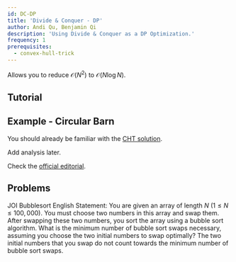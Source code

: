 ```yaml
---
id: DC-DP
title: 'Divide & Conquer - DP'
author: Andi Qu, Benjamin Qi
description: 'Using Divide & Conquer as a DP Optimization.'
frequency: 1
prerequisites:
  - convex-hull-trick
---
```


Allows you to reduce $\mathcal{O}(N^2)$ to $\mathcal{O}(N\log N)$.

## Tutorial

<Resources>
	<Resource
		source="cp-algo"
		title="Divide and Conquer DP"
		url="dynamic_programming/divide-and-conquer-dp.html"
	/>
	<Resource
		source="Jeffrey Xiao"
		title="Divide and Conquer Optimization"
		url="https://jeffreyxiao.me/blog/divide-and-conquer-optimization"
	/>
	<Resource source="GCP" title="15.4.2 - Divide & Conquer Optimization" />
</Resources>

## Example - Circular Barn

<FocusProblem problem="dnc_sample" />

You should already be familiar with the [CHT solution](/plat/convex-hull-trick#problems).

<IncompleteSection>

Add analysis later.

</IncompleteSection>

Check the
[official editorial](http://www.usaco.org/current/data/sol_cbarn_modern_feb16.html).

## Problems

<Problems problems="dnc_general" />

JOI Bubblesort English Statement: You are given an array of length $N$
$(1 \le N \le 100,000)$. You must choose two numbers in this array and swap
them. After swapping these two numbers, you sort the array using a bubble sort
algorithm. What is the minimum number of bubble sort swaps necessary, assuming
you choose the two initial numbers to swap optimally? The two initial numbers
that you swap do not count towards the minimum number of bubble sort swaps.

<!-- <Info title="Pro Tip">

There are [plenty](https://github.com/bqi343/USACO/blob/master/Contests/USACO%20Links/Division-Specific/Modern.md) of Modern DP problems that are not covered by this guide. We recommend that you work through these on your own.

</Info> -->
